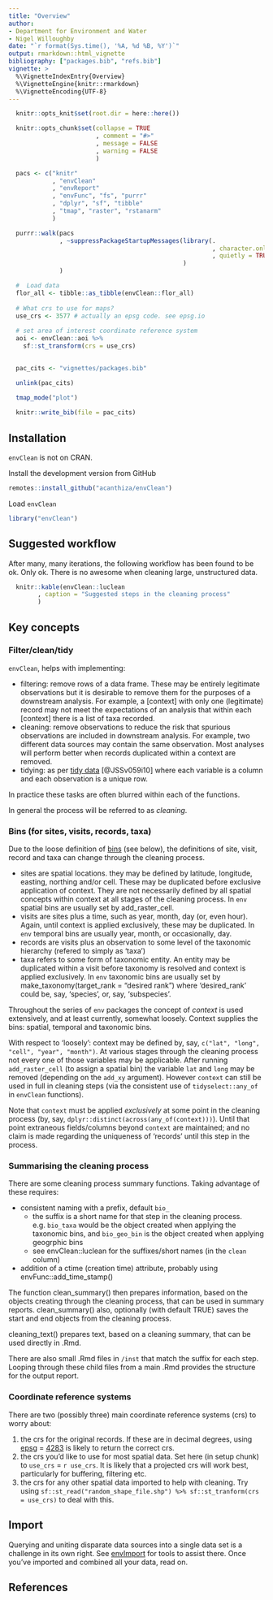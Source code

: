 ```yaml
---
title: "Overview"
author:
- Department for Environment and Water
- Nigel Willoughby
date: "`r format(Sys.time(), '%A, %d %B, %Y')`"
output: rmarkdown::html_vignette
bibliography: ["packages.bib", "refs.bib"]
vignette: >
  %\VignetteIndexEntry{Overview}
  %\VignetteEngine{knitr::rmarkdown}
  %\VignetteEncoding{UTF-8}
---
```


```r

  knitr::opts_knit$set(root.dir = here::here())

  knitr::opts_chunk$set(collapse = TRUE
                        , comment = "#>"
                        , message = FALSE
                        , warning = FALSE
                        )

```

```r

  pacs <- c("knitr"
            , "envClean"
            , "envReport"
            , "envFunc", "fs", "purrr"
            , "dplyr", "sf", "tibble"
            , "tmap", "raster", "rstanarm"
            )

  purrr::walk(pacs
              , ~suppressPackageStartupMessages(library(.
                                                        , character.only = TRUE
                                                        , quietly = TRUE)
                                                )
              )

  #  Load data
  flor_all <- tibble::as_tibble(envClean::flor_all)
  
  # What crs to use for maps?
  use_crs <- 3577 # actually an epsg code. see epsg.io
  
  # set area of interest coordinate reference system
  aoi <- envClean::aoi %>%
    sf::st_transform(crs = use_crs)
  
```

```r

  pac_cits <- "vignettes/packages.bib"

  unlink(pac_cits)

  tmap_mode("plot")
  
  knitr::write_bib(file = pac_cits)

```

## Installation

`envClean` is not on CRAN.

Install the development version from GitHub

```r
remotes::install_github("acanthiza/envClean")
```

Load `envClean`

```r
library("envClean")
```

## Suggested workflow {#workflow}

After many, many iterations, the following workflow has been found to be ok. Only ok. There is no awesome when cleaning large, unstructured data.

```r
  
  knitr::kable(envClean::luclean
        , caption = "Suggested steps in the cleaning process"
        )

```

## Key concepts

### Filter/clean/tidy

`envClean`, helps with implementing:

* filtering: remove rows of a data frame. These may be entirely legitimate observations but it is desirable to remove them for the purposes of a downstream analysis. For example, a [context] with only one (legitimate) record may not meet the expectations of an analysis that within each [context] there is a list of taxa recorded.
* cleaning: remove observations to reduce the risk that spurious observations are included in downstream analysis. For example, two different data sources may contain the same observation. Most analyses will perform better when records duplicated within a context are removed.
* tidying: as per [tidy data](https://www.jstatsoft.org/article/view/v059i10) [@JSSv059i10] where each variable is a column and each observation is a unique row.

In practice these tasks are often blurred within each of the functions.

In general the process will be referred to as _cleaning_.

### Bins (for sites, visits, records, taxa)

Due to the loose definition of [bins](#bins) (see below), the definitions of site, visit, record and taxa can change through the cleaning process. 

* sites are spatial locations. they may be defined by latitude, longitude, easting, northing and/or cell. These may be duplicated before exclusive application of context. They are not necessarily defined by all spatial concepts within context at all stages of the cleaning process. In `env` spatial bins are usually set by add_raster_cell.
* visits are sites plus a time, such as year, month, day (or, even hour). Again, until context is applied exclusively, these may be duplicated. In `env` temporal bins are usually year, month, or occasionally, day.
* records are visits plus an observation to some level of the taxonomic hierarchy (refered to simply as 'taxa')
* taxa refers to some form of taxonomic entity. An entity may be duplicated within a visit before taxonomy is resolved and context is applied exclusively. In `env` taxonomic bins are usually set by make_taxonomy(target_rank = "desired rank") where 'desired_rank' could be, say, 'species', or, say, 'subspecies'.

Throughout the series of `env` packages the concept of _context_ is used extensively, and at least currently, somewhat loosely. Context supplies the bins: spatial, temporal and taxonomic bins.

With respect to 'loosely': context may be defined by, say, `c("lat", "long", "cell", "year", "month")`. At various stages through the cleaning process not every one of those variables may be applicable. After running `add_raster_cell` (to assign a spatial bin) the variable `lat` and `long` may be removed (depending on the `add_xy` argument). However `context` can still be used in full in cleaning steps (via the consistent use of `tidyselect::any_of` in `envClean` functions).

Note that `context` must be applied _exclusively_ at some point in the cleaning process (by, say, `dplyr::distinct(across(any_of(context)))`). Until that point extraneous fields/columns beyond `context` are maintained; and no claim is made regarding the uniqueness of 'records' until this step in the process.

### Summarising the cleaning process

There are some cleaning process summary functions. Taking advantage of these requires:

* consistent naming with a prefix, default `bio_`
    + the suffix is a short name for that step in the cleaning process. e.g. `bio_taxa` would be the object created when applying the taxonomic bins, and `bio_geo_bin` is the object created when applying geogrphic bins
    + see envClean::luclean for the suffixes/short names (in the `clean` column)
* addition of a ctime (creation time) attribute, probably using envFunc::add_time_stamp() 

The function clean_summary() then prepares information, based on the objects creating through the cleaning process, that can be used in summary reports. clean_summary() also, optionally (with default TRUE) saves the start and end objects from the cleaning process.

cleaning_text() prepares text, based on a cleaning summary, that can be used directly in .Rmd.

There are also small .Rmd files in `/inst` that match the suffix for each step. Looping through these child files from a main .Rmd provides the structure for the output report.

### Coordinate reference systems

There are two (possibly three) main coordinate reference systems (crs) to worry about:

1. the crs for the original records. If these are in decimal degrees, using [epsg](https://epsg.io/) = [4283](https://epsg.io/4283) is likely to return the correct crs.
2. the crs you'd like to use for most spatial data. Set here (in setup chunk) to `use_crs` = `r use_crs`. It is likely that a projected crs will work best, particularly for buffering, filtering etc.
3. the crs for any other spatial data imported to help with cleaning. Try using `sf::st_read("random_shape_file.shp") %>% sf::st_tranform(crs = use_crs)` to deal with this.


## Import

Querying and uniting disparate data sources into a single data set is a challenge in its own right. See [envImport](https://github.com/Acanthiza/envImport) for tools to assist there. Once you've imported and combined all your data, read on.

## References
